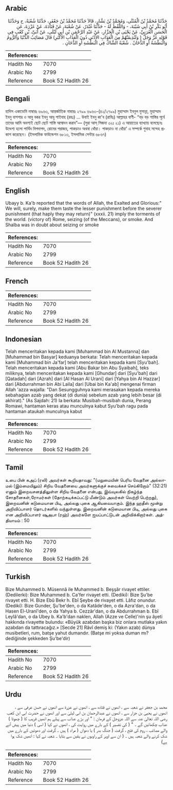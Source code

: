 ## Arabic


<div dir="rtl" lang="ar" style={{fontSize:'larger',backgroundColor:'#f8f9fa',padding:20}}>
حَدَّثَنَا مُحَمَّدُ بْنُ الْمُثَنَّى، وَمُحَمَّدُ بْنُ بَشَّارٍ، قَالاَ حَدَّثَنَا مُحَمَّدُ بْنُ جَعْفَرٍ، حَدَّثَنَا شُعْبَةُ، ح وَحَدَّثَنَا أَبُو بَكْرِ بْنُ أَبِي شَيْبَةَ، - وَاللَّفْظُ لَهُ - حَدَّثَنَا غُنْدَرٌ، عَنْ شُعْبَةَ، عَنْ قَتَادَةَ، عَنْ عَزْرَةَ، عَنِ الْحَسَنِ الْعُرَنِيِّ، عَنْ يَحْيَى بْنِ الْجَزَّارِ، عَنْ عَبْدِ الرَّحْمَنِ بْنِ أَبِي لَيْلَى، عَنْ أُبَىِّ، بْنِ كَعْبٍ فِي قَوْلِهِ عَزَّ وَجَلَّ ‏(‏ وَلَنُذِيقَنَّهُمْ مِنَ الْعَذَابِ الأَدْنَى دُونَ الْعَذَابِ الأَكْبَرِ‏)‏ قَالَ مَصَائِبُ الدُّنْيَا وَالرُّومُ وَالْبَطْشَةُ أَوِ الدُّخَانُ ‏.‏ شُعْبَةُ الشَّاكُّ فِي الْبَطْشَةِ أَوِ الدُّخَانِ ‏.‏
</div>
<div style={{backgroundColor:'#f8f9fa',padding:20, marginBottom: 10}}><table> <thead> <tr> <th>References:</th> <th></th> </tr> </thead> <tbody><tr><td>Hadith No</td><td>7070</td></tr><tr><td>Arabic No</td><td>2799</td></tr><tr><td>Reference</td><td>Book 52 Hadith 26</td></tr></tbody></table></div>

## Bengali


<div dir="ltr" lang="bn" style={{fontSize:'larger',backgroundColor:'#f8f9fa',padding:20}}>
হাদিস একাডেমি নাম্বারঃ ৬৯৬৩, আন্তর্জাতিক নাম্বারঃ ২৭৯৯ ৬৯৬৩-(৪২/২৭৯৯) মুহাম্মাদ ইবনুল মুসান্না, মুহাম্মাদ ইবনু বাশশার ও আবু বকর ইবনু আবূ শাইবাহ (রহঃ) ... উবাই ইবনু কা'ব (রাযিঃ) আল্লাহর বাণী- “বড় বড় শাস্তির পূর্বে তাদের আমি অবশ্যই ছোট ছোট শাস্তি আস্বাদন করাব”— (সুরা আস্ সিজদা ৩২ঃ ২১) এ আয়াতের ব্যাখ্যায় বলেছেনঃ উদ্দেশ্য হলো পার্থিব বিপদাপদ, রোমের পরাজয়, পাকড়াও অথবা ধোঁয়া। পাকড়াও না ধোঁয়া’ এ সম্পর্কে শুবাহ সন্দেহ প্রকাশ করেছেন। (ইসলামিক ফাউন্ডেশন ৬৮১৩, ইসলামিক সেন্টার ৬৮৬৭)
</div>
<div style={{backgroundColor:'#f8f9fa',padding:20, marginBottom: 10}}><table> <thead> <tr> <th>References:</th> <th></th> </tr> </thead> <tbody><tr><td>Hadith No</td><td>7070</td></tr><tr><td>Arabic No</td><td>2799</td></tr><tr><td>Reference</td><td>Book 52 Hadith 26</td></tr></tbody></table></div>

## English


<div dir="ltr" lang="en" style={{fontSize:'larger',backgroundColor:'#f8f9fa',padding:20}}>
Ubayy b. Ka'b reported that the words of Allah, the Exalted and Glorious:" We will, surely, make them taste the lesser punishment before the severer punishment (that haply they may return)" (xxxii. 21) imply the torments of the world. (victory of) Rome, seizing (of the Meccans), or smoke. And Shalba was in doubt about seizing or smoke
</div>
<div style={{backgroundColor:'#f8f9fa',padding:20, marginBottom: 10}}><table> <thead> <tr> <th>References:</th> <th></th> </tr> </thead> <tbody><tr><td>Hadith No</td><td>7070</td></tr><tr><td>Arabic No</td><td>2799</td></tr><tr><td>Reference</td><td>Book 52 Hadith 26</td></tr></tbody></table></div>

## French


<div dir="ltr" lang="fr" style={{fontSize:'larger',backgroundColor:'#f8f9fa',padding:20}}>

</div>
<div style={{backgroundColor:'#f8f9fa',padding:20, marginBottom: 10}}><table> <thead> <tr> <th>References:</th> <th></th> </tr> </thead> <tbody><tr><td>Hadith No</td><td>7070</td></tr><tr><td>Arabic No</td><td>2799</td></tr><tr><td>Reference</td><td>Book 52 Hadith 26</td></tr></tbody></table></div>

## Indonesian


<div dir="ltr" lang="id" style={{fontSize:'larger',backgroundColor:'#f8f9fa',padding:20}}>
Telah menceritakan kepada kami [Muhammad bin Al Mustanna] dan [Muhammad bin Basyar] keduanya berkata: Telah menceritakan kepada kami [Muhammad bin Ja'far] telah menceritakan kepada kami [Syu'bah]. Telah menceritakan kepada kami [Abu Bakar bin Abu Syaibah], teks miliknya, telah menceritakan kepada kami [Ghundar] dari [Syu'bah] dari [Qatadah] dari [Azrah] dari [Al Hasan Al Urani] dari [Yahya bin Al Hazzar] dari [Abdurrahman bin Abi Laila] dari [Ubai bin Ka'ab] mengenai firman Allah 'azza wajalla: "Dan Sesungguhnya kami merasakan kepada mereka sebahagian azab yang dekat (di dunia) sebelum azab yang lebih besar (di akhirat)." (As Sajdah: 21) Ia berkata: Musibah-musibah dunia, Perang Romawi, hantaman keras atau munculnya kabut Syu'bah ragu pada hantaman ataukah munculnya kabut
</div>
<div style={{backgroundColor:'#f8f9fa',padding:20, marginBottom: 10}}><table> <thead> <tr> <th>References:</th> <th></th> </tr> </thead> <tbody><tr><td>Hadith No</td><td>7070</td></tr><tr><td>Arabic No</td><td>2799</td></tr><tr><td>Reference</td><td>Book 52 Hadith 26</td></tr></tbody></table></div>

## Tamil


<div dir="ltr" lang="ta" style={{fontSize:'larger',backgroundColor:'#f8f9fa',padding:20}}>
உபை பின் கஅப் (ரலி) அவர்கள் கூறியதாவது: "(மறுமையின் பெரிய வேதனை அல்லாமல் (இம்மையிலும்) சிறிய வேதனையை அவர்களுக்குச் சுவைக்கச் செய்கிறோம்" (32:21) எனும் இறைவசனத்திலுள்ள சிறிய வேதனை என்பது, இவ்வுலகில் நிகழ்ந்த சோதனைகள்,ரோமர்கள் (தோற்கடிக்கப்பட்டு மீண்டும் அவர்கள் வெற்றி பெற்றது), இறைவனின் கடுமையான பிடி, அல்லது புகை ஆகியவையாகும். இந்த ஹதீஸ் மூன்று அறிவிப்பாளர் தொடர்களில் வந்துள்ளது. இறைவனின் கடுமையான பிடி, அல்லது புகை என அறிவிப்பாளர் ஷுஅபா (ரஹ்) அவர்களே ஐயப்பாட்டுடன் அறிவிக்கிறார்கள். அத்தியாயம் : 50
</div>
<div style={{backgroundColor:'#f8f9fa',padding:20, marginBottom: 10}}><table> <thead> <tr> <th>References:</th> <th></th> </tr> </thead> <tbody><tr><td>Hadith No</td><td>7070</td></tr><tr><td>Arabic No</td><td>2799</td></tr><tr><td>Reference</td><td>Book 52 Hadith 26</td></tr></tbody></table></div>

## Turkish


<div dir="ltr" lang="tr" style={{fontSize:'larger',backgroundColor:'#f8f9fa',padding:20}}>
Bize Muhammed b. Müsennâ ile Muhammed b. Beşşâr rivayet ettiler. (Dedilerki): Bize Muhammed b. Ca'fer rivayet etti. (Dediki): Bize Şu'be rivayet etti. H. Bize Ebû Bekr h. Ebî Şeybe de rivayet etti. Lâfız onundur. (Dediki): Bize Gunder, Şu'be'den, o da Katâde'den, o da Azra'dan, o da Hasen El-Uranî'den, o da Yahya b. Cezzâr'dan, o da Abdurrahman b. Ebî Leylâ'dan, o da Ubey b. Ka'b'dan naklen, Allah (Azze ve Celle)'nin şu âyeti hakkında rivayette bulundu: «Büyük azabdan başka biz onlara mutlaka yakın azabdan da tattıracağız.» [Secde 21] Râvî demiş ki: (Yakın azab) dünya musibetleri, rum, batşe yahut dumandır. (Batşe mi yoksa duman mı? dediğinde şekkeden Şu'be'dir)
</div>
<div style={{backgroundColor:'#f8f9fa',padding:20, marginBottom: 10}}><table> <thead> <tr> <th>References:</th> <th></th> </tr> </thead> <tbody><tr><td>Hadith No</td><td>7070</td></tr><tr><td>Arabic No</td><td>2799</td></tr><tr><td>Reference</td><td>Book 52 Hadith 26</td></tr></tbody></table></div>

## Urdu


<div dir="rtl" lang="ur" style={{fontSize:'larger',backgroundColor:'#f8f9fa',padding:20}}>
محمد بن جعفر نے شعبہ سے ، انھوں نے قتادہ سے ، انھوں نے عزرۃ سے انھوں نے حسن عرفی سے ، انھوں نے یحییٰ بن جزار سے ، انھوں نے عبدالرحمان بن ابی لیلیٰ سے اور انھوں نے حضرت ابی ابن کعب رضی اللہ تعالیٰ عنہ سے اللہ عزوجل کے فرمان : " اور بڑے عذاب سے پہلے ہم انھیں قریب کا ( چھوٹا ) عذاب چکھائیں گے ۔ " ( کی تفسیر ) کے بارے میں روایت کی ، انھوں نے کہا ( اسی ) دنیا میں پیش آنے والے مصائب ، روم کی فتح ، گرفت ( جنگ بدر ) یا دھواں ( مراد ) ہیں ۔ گرفت اور دھوئیں کے بارے میں شک کرنے والے شعبہ ہیں ۔ ( ان سے اوپر کے راویوں نے یقین سے بتایا ۔ شعبہ نے کہا : انھیں شک ہوا ہے)
</div>
<div style={{backgroundColor:'#f8f9fa',padding:20, marginBottom: 10}}><table> <thead> <tr> <th>References:</th> <th></th> </tr> </thead> <tbody><tr><td>Hadith No</td><td>7070</td></tr><tr><td>Arabic No</td><td>2799</td></tr><tr><td>Reference</td><td>Book 52 Hadith 26</td></tr></tbody></table></div>